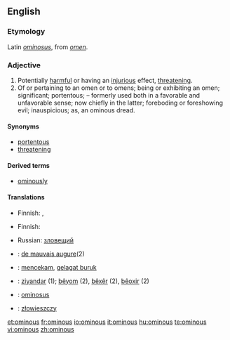 ==English==

===Etymology===
Latin ''[[ominosus]]'', from ''[[omen]]''.

===Adjective===
{{en-adj}}

# Potentially [[harmful]] or having an [[injurious]] effect, [[threatening]].
# Of or pertaining to an omen or to omens; being or exhibiting an omen; significant; portentous; – formerly used both in a favorable and unfavorable sense; now chiefly in the latter; foreboding or foreshowing evil; inauspicious; as, an ominous dread.

====Synonyms====
* [[portentous]]
* [[threatening]]

====Derived terms====
* [[ominously]]

====Translations====
{{trans-top|harmful, having an injurious effect}}
* Finnish: {{t|fi|pahaenteinen}}, {{t|fi|uhkaava}}
{{trans-mid}}
{{trans-bottom}}

{{trans-top|of or pertaining to an omen or to omens; being or exhibiting an omen}}
* Finnish: {{t|fi|enteellinen}}
{{trans-mid}}
* Russian: [[зловещий]]
{{trans-bottom}}

{{checktrans-top}}
* {{ttbc|French}}: [[de mauvais augure]](2)
* {{ttbc|Indonesian}}: [[cekam|mencekam]], [[gelagat buruk]]
* {{ttbc|Kurdish}}: [[ziyandar]] (1); [[bêyom]] (2), [[bêxêr]] (2), [[bêoxir]] (2)
* {{ttbc|Latin}}: [[ominosus]]
* {{ttbc|Polish}}: [[złowieszczy]]
{{checktrans-bottom}}

[[et:ominous]]
[[fr:ominous]]
[[io:ominous]]
[[it:ominous]]
[[hu:ominous]]
[[te:ominous]]
[[vi:ominous]]
[[zh:ominous]]